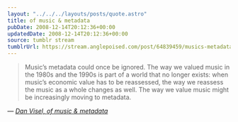 ```yaml
---
layout: "../../../layouts/posts/quote.astro"
title: of music & metadata
pubDate: 2008-12-14T20:12:36+00:00
updatedDate: 2008-12-14T20:12:36+00:00
source: tumblr stream
tumblrUrl: https://stream.anglepoised.com/post/64839459/musics-metadata-could-once-be-ignored-the-way-we
---
```


> Music&rsquo;s metadata could once be ignored. The way we valued music in the 1980s and the 1990s is part of a world that no longer exists: when music&rsquo;s economic value has to be reassessed, the way we reassess the music as a whole changes as well. The way we value music might be increasingly moving to metadata.

— <cite>[Dan Visel, _of music & metadata_](http://futureofthebook.org/blog/2008/12/04/music_is_metadata/)</cite>
